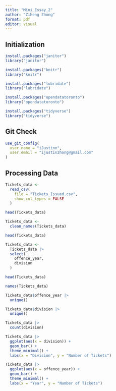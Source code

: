 ```yaml
---
title: "Mini_Essay_2"
author: "Ziheng Zhong"
format: pdf
editor: visual
---
```


## Initialization

```r
install.packages("janitor")
library("janitor")

install.packages("knitr")
library("knitr")

install.packages("lubridate")
library("lubridate")

install.packages("opendatatoronto")
library("opendatatoronto")

install.packages("tidyverse")
library("tidyverse")
```

## Git Check

```r
use_git_config(
  user.name = "iJustinn",
  user.email = "ijustinzhong@gmail.com"
)
```

## Processing Data

```r
Tickets_data <-
  read_csv(
    file = "Tickets_Issued.csv",
    show_col_types = FALSE
  )
```

```r
head(Tickets_data)
```

```r
Tickets_data <-
  clean_names(Tickets_data)

head(Tickets_data)
```

```r
Tickets_data <-
  Tickets_data |>
  select(
    offence_year,
    division
  )

head(Tickets_data)
```

```r
names(Tickets_data)
```

```r
Tickets_data$offence_year |>
  unique()
```

```r
Tickets_data$division |>
  unique()
```

```r
Tickets_data |>
  count(division)
```

```r
Tickets_data |>
  ggplot(aes(x = division)) +
  geom_bar() +
  theme_minimal() + 
  labs(x = "Division", y = "Number of Tickets") 
```

```r
Tickets_data |>
  ggplot(aes(x = offence_year)) +
  geom_bar() +
  theme_minimal() + 
  labs(x = "Year", y = "Number of Tickets") 
```
